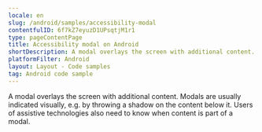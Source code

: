 ```yaml
---
locale: en
slug: /android/samples/accessibility-modal
contentfulID: 6f7kZ7eyuzD1UPsqtjM1r1
type: pageContentPage
title: Accessibility modal on Android
shortDescription: A modal overlays the screen with additional content.
platformFilter: Android
layout: Layout - Code samples
tag: Android code sample
---
```


A modal overlays the screen with additional content. Modals are usually indicated visually, e.g. by throwing a shadow on the content below it. Users of assistive technologies also need to know when content is part of a modal.

<CodeSample id="accessibility-modal" locale="en" platform="android"/>